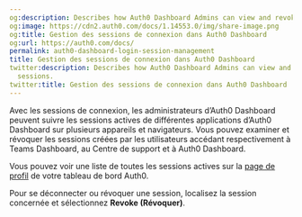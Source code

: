 ```yaml
---
og:description: Describes how Auth0 Dashboard Admins can view and revoke login sessions.
og:image: https://cdn2.auth0.com/docs/1.14553.0/img/share-image.png
og:title: Gestion des sessions de connexion dans Auth0 Dashboard
og:url: https://auth0.com/docs/
permalink: auth0-dashboard-login-session-management
title: Gestion des sessions de connexion dans Auth0 Dashboard
twitter:description: Describes how Auth0 Dashboard Admins can view and revoke login
  sessions.
twitter:title: Gestion des sessions de connexion dans Auth0 Dashboard
---
```


Avec les sessions de connexion, les administrateurs d’Auth0 Dashboard peuvent suivre les sessions actives de différentes applications d’Auth0 Dashboard sur plusieurs appareils et navigateurs. Vous pouvez examiner et révoquer les sessions créées par les utilisateurs accédant respectivement à Teams Dashboard, au Centre de support et à Auth0 Dashboard.

Vous pouvez voir une liste de toutes les sessions actives sur la [page de profil](https://manage.auth0.com/#/profile/sessions) de votre tableau de bord Auth0.

Pour se déconnecter ou révoquer une session, localisez la session concernée et sélectionnez **Revoke (Révoquer)**.